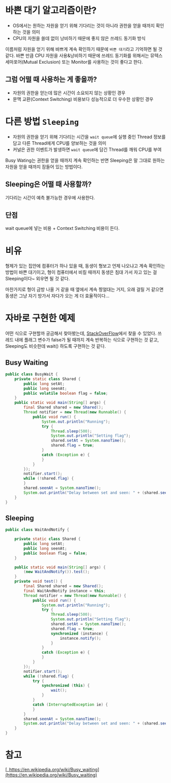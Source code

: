 # 바쁜 대기 알고리즘이란?

- OS에서는 원하는 자원을 얻기 위해 기다리는 것이 아니라 권한을 얻을 때까지 확인하는 것을 의미
- CPU의 자원을 쓸데 없이 낭비하기 때문에 좋지 않은 쓰레드 동기화 방식

이름처럼 자원을 얻기 위해 바쁘게 계속 확인하기 때문에 `바쁜 대기`라고 기억하면 될 것 같다. 바쁜 만큼 CPU 자원을 사용&낭비하기 때문에 쓰레드 동기화를 위해서는 뮤텍스 세마포어(Mutual Exclusion) 또는 Monitor를 사용하는 것이 좋다고 한다.

## 그럼 어떨 때 사용하는 게 좋을까?

- 자원의 권한을 얻는데 많은 시간이 소요되지 않는 상황인 경우
- 문맥 교환(Context Switching) 비용보다 성능적으로 더 우수한 상황인 경우

# 다른 방법 `Sleeping`

- 자원의 권한을 얻기 위해 기다리는 시간을 `wait queue`에 실행 중인 Thread 정보를 담고 다른 Thread에게 CPU를 양보하는 것을 의미
- 커널은 권한 이벤트가 발생하면 `wait queue`에 담긴 Thread를 깨워 CPU를 부여

Busy Wating는 권한을 얻을 때까지 계속 확인하는 반면 Sleeping은 말 그대로 원하는 자원을 얻을 때까지 잠들어 있는 방법이다.

## Sleeping은 어떨 때 사용할까?

기다리는 시간이 예측 불가능한 경우에 사용한다.

## 단점

wait queue에 넣는 비용 + Context Switching 비용이 든다.

# 비유

형제가 있는 집안에 컴퓨터가 하나 있을 때, 동생이 형보고 언제 나오냐고 계속 확인하는 방법이 바쁜 대기이고, 형이 컴퓨터에서 비킬 때까지 동생은 침대 가서 자고 있는 걸 Sleeping이다~ 외우면 될 것 같다.

마찬가지로 형이 금방 나올 거 같을 때 옆에서 계속 찡얼대는 거지, 오래 걸릴 거 같으면 동생은 그냥 자기 방가서 자다가 오는 게 더 효율적이다...

# 자바로 구현한 예제

어떤 식으로 구현할까 궁금해서 찾아봤는데, [StackOverFlow](https://stackoverflow.com/questions/24948791/what-is-fast-wait-notify-or-busy-wait-in-java)에서 찾을 수 있었다. 쓰레드 내에 플래그 변수가 false가 될 때까지 계속 반복하는 식으로 구현하는 것 같고, Sleeping도 비슷한데 wait() 하도록 구현하는 것 같다.

## Busy Waiting

```java
public class BusyWait {
    private static class Shared {
        public long setAt;
        public long seenAt;
        public volatile boolean flag = false;
    }
    public static void main(String[] args) {
        final Shared shared = new Shared();
        Thread notifier = new Thread(new Runnable() {
            public void run() {
                System.out.println("Running");
                try {
                    Thread.sleep(500);
                    System.out.println("Setting flag");
                    shared.setAt = System.nanoTime();
                    shared.flag = true;
                }
                catch (Exception e) {
                }
            }
        });
        notifier.start();
        while (!shared.flag) {
        }
        shared.seenAt = System.nanoTime();
        System.out.println("Delay between set and seen: " + (shared.seenAt - shared.setAt));
    }
}
```

## Sleeping

```java
public class WaitAndNotify {

    private static class Shared {
        public long setAt;
        public long seenAt;
        public boolean flag = false;
    }

    public static void main(String[] args) {
        (new WaitAndNotify()).test();
    }
    private void test() {
        final Shared shared = new Shared();
        final WaitAndNotify instance = this;
        Thread notifier = new Thread(new Runnable() {
            public void run() {
                System.out.println("Running");
                try {
                    Thread.sleep(500);
                    System.out.println("Setting flag");
                    shared.setAt = System.nanoTime();
                    shared.flag = true;
                    synchronized (instance) {
                        instance.notify();
                    }
                }
                catch (Exception e) {
                }
            }
        });
        notifier.start();
        while (!shared.flag) {
            try {
                synchronized (this) {
                    wait();
                }
            }
            catch (InterruptedException ie) {
            }
        }
        shared.seenAt = System.nanoTime();
        System.out.println("Delay between set and seen: " + (shared.seenAt - shared.setAt));
    }
}
```

# 참고

[\_https://en.wikipedia.org/wiki/Busy_waiting](https://en.wikipedia.org/wiki/Busy_waiting)
